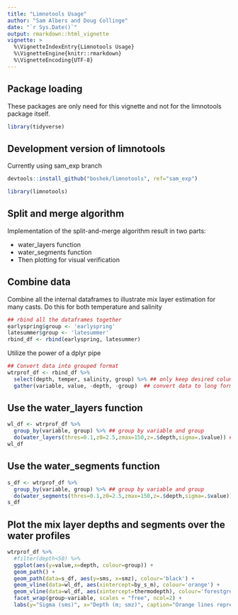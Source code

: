 ```yaml
---
title: "Limnotools Usage"
author: "Sam Albers and Doug Collinge"
date: "`r Sys.Date()`"
output: rmarkdown::html_vignette
vignette: >
  %\VignetteIndexEntry{Limnotools Usage}
  %\VignetteEngine{knitr::rmarkdown}
  %\VignetteEncoding{UTF-8}
---
```


## Package loading
These packages are only need for this vignette and not for the limnotools package itself.
```r
library(tidyverse)
```

## Development version of limnotools
Currently using sam_exp branch
```r
devtools::install_github("boshek/limnotools", ref="sam_exp")

library(limnotools)
```

## Split and merge algorithm
Implementation of the split-and-merge algorithm result in two parts:

- water_layers function 
- water_segments function
- Then plotting for visual verification

## Combine data
Combine all the internal dataframes to illustrate mix layer estimation for many casts. Do this for both temperature and salinity
```r
## rbind all the dataframes together
earlyspring$group <- 'earlyspring'
latesummer$group <- 'latesummer'
rbind_df <- rbind(earlyspring, latesummer)
```

Utilize the power of a dplyr pipe
```r
## Convert data into grouped format
wtrprof_df <- rbind_df %>%
  select(depth, temper, salinity, group) %>% ## only keep desired columns
  gather(variable, value, -depth, -group)  ## convert data to long format
```

## Use the water_layers function
```r
wl_df <- wtrprof_df %>%  
  group_by(variable, group) %>% ## group by variable and group
  do(water_layers(thres=0.1,z0=2.5,zmax=150,z=.$depth,sigma=.$value)) ##do a water_layer calc
wl_df
```

## Use the water_segments function
```r
s_df <- wtrprof_df %>%  
  group_by(variable, group) %>% ## group by variable and group
  do(water_segments(thres=0.1,z0=2.5,zmax=150,z=.$depth,sigma=.$value)) ##do a water_layer calc
s_df
```

## Plot the mix layer depths and segments over the water profiles
```r
wtrprof_df %>%
  #filter(depth<50) %>%
  ggplot(aes(y=value,x=depth, colour=group)) +
  geom_path() +
  geom_path(data=s_df, aes(y=sms, x=smz), colour='black') +
  geom_vline(data=wl_df, aes(xintercept=by_s_m), colour='orange') +
  geom_vline(data=wl_df, aes(xintercept=thermodepth), colour='forestgreen') +
  facet_wrap(group~variable, scales = "free", ncol=2) +
  labs(y="Sigma (sms)", x="Depth (m; smz)", caption="Orange lines represent mix layer depth \n Black lines represent split-and-merge segments \n Green lines represent thermocline depth")
```


